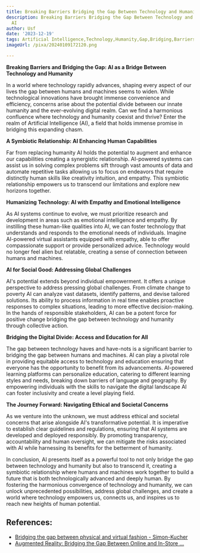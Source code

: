```yaml
---
title: Breaking Barriers Bridging the Gap Between Technology and Humanity with AI
description: Breaking Barriers Bridging the Gap Between Technology and Humanity with
  AI
author: Usf
date: '2023-12-19'
tags: Artificial Intelligence,Technology,Humanity,Gap,Bridging,Barriers,Breaking
imageUrl: /pixa/20240109172120.png

---
```

**Breaking Barriers and Bridging the Gap:  AI as a Bridge Between  Technology and Humanity**

In a world where technology  rapidly advances,  shaping every aspect of our lives the gap between humans and machines seems to widen. While  technological  innovations  have brought immense convenience and efficiency, concerns arise  about the potential divide between our innate humanity and the ever-evolving digital realm. Can we find a harmonious confluence where  technology and humanity coexist and thrive? Enter  the realm of Artificial Intelligence (AI), a field that holds immense promise  in bridging this expanding chasm.

**A Symbiotic Relationship:  AI Enhancing Human Capabilities**

Far from  replacing humanity AI holds the potential to augment and enhance our capabilities creating a  synergistic relationship. AI-powered systems can assist us in solving  complex problems sift through vast amounts of data and automate repetitive  tasks allowing  us to focus on endeavors that require distinctly human skills like creativity intuition, and empathy. This  symbiotic relationship empowers us to transcend our limitations and explore new horizons together.

**Humanizing Technology: AI with Empathy and Emotional Intelligence**

As AI systems continue to evolve, we must prioritize research and  development in areas such as emotional intelligence and empathy.  By instilling these human-like qualities into AI, we  can foster technology that understands and responds to the emotional needs of individuals. Imagine AI-powered virtual assistants  equipped with  empathy, able to offer compassionate support or provide personalized advice. Technology would no longer feel alien but relatable, creating  a sense of connection between humans  and machines.

**AI for Social  Good: Addressing Global Challenges**

AI's potential extends beyond individual empowerment. It offers  a unique perspective to address pressing global  challenges. From climate  change to poverty AI can  analyze vast datasets, identify patterns, and devise tailored solutions. Its  ability  to process information in real time  enables proactive responses to complex situations, leading to more effective decision-making. In the hands of  responsible stakeholders,  AI can be a potent force for positive change bridging the gap between technology and humanity through collective action.

**Bridging the  Digital Divide: Access and Education for All**

The gap between technology haves and have-nots is a significant barrier to bridging the gap between humans and machines. AI can play a pivotal role in providing equitable access  to technology and education ensuring that everyone has the opportunity to benefit from its advancements.  AI-powered learning platforms can personalize education, catering to different learning  styles and needs, breaking down barriers of language and geography. By empowering individuals with the skills  to navigate the digital landscape AI can foster inclusivity and create a level playing  field.

**The Journey Forward: Navigating Ethical and Societal Concerns**

As we venture into the unknown, we  must address ethical and societal concerns that arise  alongside AI's transformative potential. It  is imperative to establish clear  guidelines and regulations, ensuring  that AI systems  are developed and deployed responsibly. By promoting transparency, accountability  and human oversight, we can mitigate the risks associated with  AI while harnessing its benefits for the betterment of humanity.

In conclusion, AI presents itself as a powerful tool to not only bridge the gap between technology and humanity but  also to transcend it, creating a symbiotic relationship  where humans and  machines work together to build a future that is both technologically advanced and deeply human. By fostering the harmonious convergence  of technology and humanity, we can  unlock unprecedented possibilities, address global challenges, and create a  world where technology empowers us, connects us,  and inspires us to reach new heights of human potential.

## References:
- [Bridging the gap between physical and virtual fashion - Simon-Kucher](https://www.simon-kucher.com/en/insights/bridging-gap-between-physical-and-virtual-fashion)
- [Augmented Reality: Bridging the Gap Between Online and In-Store ...](https://www.linkedin.com/pulse/augmented-reality-bridging-gap-between-online-in-store-mcf9f)

